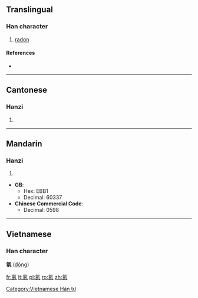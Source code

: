 {{also|氭}}
==Translingual==

===Han character===
{{Han char|rn=84|rad=气|as=05|sn=9|four=8031<sub>7</sub>|canj=人弓竹水卜 (ONHEY)}}
#[[radon]]

====References====
* {{Han ref|kx=0599.111|hdz=32011.050|uh=6C21|ud=27681|bh=CF6C|bd=53100}}

----

==Cantonese==

===Hanzi===
{{yue-hanzi|jyut=|y=dung1}}

# {{defn|lang=yue|sort=气05}}

----

==Mandarin==

===Hanzi===
{{cmn-hanzi|pin=[[dōng]] ([[dong1]])|wg=tung<sup>1</sup>}}

# {{defn|lang=cmn|sort=气05}}

* '''GB''':
** Hex: EBB1
** Decimal: 60337
* '''Chinese Commercial Code''':
** Decimal: 0598

----

==Vietnamese==
===Han character===
'''氡''' ([[đông]])

[[Category:Vietnamese Hán tự]]

[[fr:氡]]
[[lt:氡]]
[[pl:氡]]
[[ro:氡]]
[[zh:氡]]